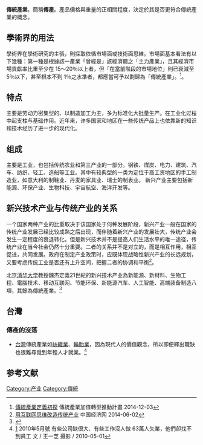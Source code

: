 {{multiple issues|
{{expand|time=2014-01-30T10:29:49+00:00}}

{{refimprove|time=2013-12-12T13:33:08+00:00}}
}}
'''傳統產業'''，簡稱'''傳產'''。產品價格與重量的正相關程度，決定於其是否更符合傳統產業的概念。

==學術界的用法==
學術界在學術研究的主張，則採取依循市場面或技術面思維。市場面基本看法有以下幾種：第一種是根據該一產業「曾經是」該經濟體之「主力產業」，且其經濟市場貢獻率比重至少在 15～20％以上者，但「在當前階段的市場地位」則已衰減至 5％以下，甚至根本不到 1％之水準者，都應當可予以劃歸為「傳統產業」。<ref>[http://tipo.stars.org.tw/UNewsFile/929/3AmL9CdvQmRmUuAY1n6uOos395Em538j57s.pdf  傳統產業定義初探] {{Wayback|url=http://tipo.stars.org.tw/UNewsFile/929/3AmL9CdvQmRmUuAY1n6uOos395Em538j57s.pdf |date=20141205060025 }} 傳統產業加值轉型推動計畫 2014-12-03</ref>。

==特点==
主要是劳动力密集型的、以制造加工为主，多为标准化大批量生产。在工业化过程中起支柱与基础作用。近年来，许多国家和地区在一些传统产品上也依靠新的知识和技术经历了进一步的现代化。
==组成==
主要是工业，也包括传统农业和第三产业的一部分。钢铁、煤炭、电力、建筑、汽车、纺织、轻工、造船等工业。其中有较典型的一类为定位于高工资地区的手工制造业，如意大利的制鞋业、丹麦的家具业、瑞士的制表业。
新兴产业主要包括新能源、环保产业、生物科技、宇宙航空、海洋开发等。
==新兴技术产业与传统产业的关系==
一个国家两种产业的比重取决于该国家处于何种发展阶段，新兴产业一般在国家的传统产业发展已经比较成熟之后出现，而伴随着新兴产业的发展壮大，传统产业会发生一定程度的衰退转化。但是新兴技术并不是提高人们生活水平的唯一途径，传统产业在当今社会仍然十分重要。二者的关系并不是对立的，而是相互作用，相互促进，共同发展。政府在制定产业政策时，应既体现战略性新兴产业的长远规划，又要考虑传统工业是否还有上升空间，把握二者的协调和平衡<ref>[http://www.ce.cn/cysc/tech/07hlw/guonei/201402/20/t20140220_2337600.shtml  用互联网思维改造传统产业] {{Wayback|url=http://www.ce.cn/cysc/tech/07hlw/guonei/201402/20/t20140220_2337600.shtml |date=20140829175929 }} 中国经济网 2014-06-02</ref>。

北京[[清华大学|清华大学]]教授魏杰定義21世紀的新兴技术产业為新能源、新材料、生物工程、電腦技术、移动互联网、节能环保、新能源汽车、人工智能、高端装备制造八項，其餘為傳統產業。<ref>{{Cite web |url=https://news.china.com/shendu/13000808/20180918/33939044_6.html |title=清华大学教授魏杰-加快经济结构调整 |accessdate=2018-09-23 |archive-date=2020-08-06 |archive-url=https://web.archive.org/web/20200806080034/https://news.china.com/shendu/13000808/20180918/33939044_6.html |dead-url=no }}</ref>

==台灣==
===傳產的沒落===
*[[台灣|台灣]]傳統產業如[[紡織業|紡織業]]、[[輪胎|輪胎業]]，因為現代人的價值觀念，所以即便釋出職缺也很難尋覓到年輕人才就業。<ref>[https://www.gvm.com.tw/article.html?id=13890] {{Wayback|url=https://www.gvm.com.tw/article.html?id=13890 |date=20190605035610 }}2010年5月號 有些公司缺很大、有些工作沒人做 63萬人失業，他們卻找不到員工 文 / 王一芝 攝影 / 2010-05-01</ref>

==参考文献==
<references/>
{{工业}}

[[Category:产业|Category:产业]]
[[Category:傳統|Category:傳統]]